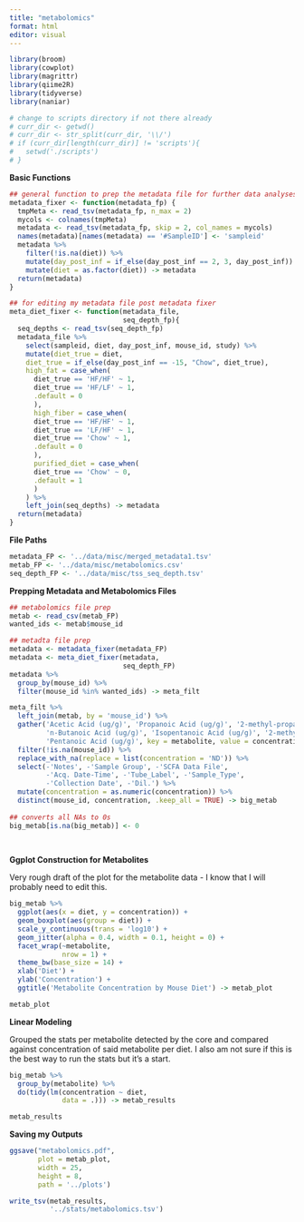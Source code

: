 ```yaml
---
title: "metabolomics"
format: html
editor: visual
---
```


```r
library(broom)
library(cowplot)
library(magrittr)
library(qiime2R)
library(tidyverse)
library(naniar)
```

```r
# change to scripts directory if not there already
# curr_dir <- getwd()
# curr_dir <- str_split(curr_dir, '\\/')
# if (curr_dir[length(curr_dir)] != 'scripts'){
#   setwd('./scripts')
# }
```

**Basic Functions**

```r
## general function to prep the metadata file for further data analyses 
metadata_fixer <- function(metadata_fp) {
  tmpMeta <- read_tsv(metadata_fp, n_max = 2)
  mycols <- colnames(tmpMeta)
  metadata <- read_tsv(metadata_fp, skip = 2, col_names = mycols)
  names(metadata)[names(metadata) == '#SampleID'] <- 'sampleid'
  metadata %>% 
    filter(!is.na(diet)) %>% 
    mutate(day_post_inf = if_else(day_post_inf == 2, 3, day_post_inf)) %>% 
    mutate(diet = as.factor(diet)) -> metadata
  return(metadata)
}

## for editing my metadata file post metadata fixer 
meta_diet_fixer <- function(metadata_file,
                            seq_depth_fp){
  seq_depths <- read_tsv(seq_depth_fp)
  metadata_file %>% 
    select(sampleid, diet, day_post_inf, mouse_id, study) %>% 
    mutate(diet_true = diet,
    diet_true = if_else(day_post_inf == -15, "Chow", diet_true),
    high_fat = case_when(
      diet_true == 'HF/HF' ~ 1,
      diet_true == 'HF/LF' ~ 1,
      .default = 0
      ), 
      high_fiber = case_when(
      diet_true == 'HF/HF' ~ 1,
      diet_true == 'LF/HF' ~ 1,
      diet_true == 'Chow' ~ 1,
      .default = 0
      ), 
      purified_diet = case_when(
      diet_true == 'Chow' ~ 0,
      .default = 1
      )
    ) %>% 
    left_join(seq_depths) -> metadata
  return(metadata)
}
```

**File Paths**

```r
metadata_FP <- '../data/misc/merged_metadata1.tsv'
metab_FP <- '../data/misc/metabolomics.csv'
seq_depth_FP <- '../data/misc/tss_seq_depth.tsv'
```

**Prepping Metadata and Metabolomics Files**

```r
## metabolomics file prep 
metab <- read_csv(metab_FP)
wanted_ids <- metab$mouse_id

## metadta file prep 
metadata <- metadata_fixer(metadata_FP)
metadata <- meta_diet_fixer(metadata,
                            seq_depth_FP)
metadata %>% 
  group_by(mouse_id) %>% 
  filter(mouse_id %in% wanted_ids) -> meta_filt

meta_filt %>% 
  left_join(metab, by = 'mouse_id') %>% 
  gather('Acetic Acid (ug/g)', 'Propanoic Acid (ug/g)', '2-methyl-propanoic acid (ug/g)',
         'n-Butanoic Acid (ug/g)', 'Isopentanoic Acid (ug/g)', '2-methyl-Butanoic Acid (ug/g)',
         'Pentanoic Acid (ug/g)', key = metabolite, value = concentration) %>% 
  filter(!is.na(mouse_id)) %>% 
  replace_with_na(replace = list(concentration = 'ND')) %>% 
  select(-'Notes', -'Sample Group', -'SCFA Data File',
         -'Acq. Date-Time', -'Tube_Label', -'Sample_Type',
         -'Collection Date', -'Dil.') %>% 
  mutate(concentration = as.numeric(concentration)) %>% 
  distinct(mouse_id, concentration, .keep_all = TRUE) -> big_metab
  
## converts all NAs to 0s 
big_metab[is.na(big_metab)] <- 0
  
  

```

**Ggplot Construction for Metabolites**

Very rough draft of the plot for the metabolite data - I know that I will probably need to edit this.

```r
big_metab %>% 
  ggplot(aes(x = diet, y = concentration)) +
  geom_boxplot(aes(group = diet)) +
  scale_y_continuous(trans = 'log10') +
  geom_jitter(alpha = 0.4, width = 0.1, height = 0) +
  facet_wrap(~metabolite, 
             nrow = 1) +
  theme_bw(base_size = 14) +
  xlab('Diet') +
  ylab('Concentration') +
  ggtitle('Metabolite Concentration by Mouse Diet') -> metab_plot

metab_plot
```

**Linear Modeling**

Grouped the stats per metabolite detected by the core and compared against concentration of said metabolite per diet. I also am not sure if this is the best way to run the stats but it's a start.

```r
big_metab %>%
  group_by(metabolite) %>% 
  do(tidy(lm(concentration ~ diet,
             data = .))) -> metab_results

metab_results
```

**Saving my Outputs**

```r
ggsave("metabolomics.pdf",
       plot = metab_plot,
       width = 25,
       height = 8,
       path = '../plots')

write_tsv(metab_results,
          '../stats/metabolomics.tsv')
```
